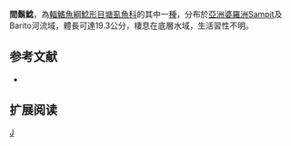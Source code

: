 {{Speciesbox 
| taxon = Clarias intermedius
| status = NE
| status_system = IUCN3.1
| authority = [[Teugels|Teugels]], [[Sudarto|Sudarto]] & [[Pouyaud|Pouyaud]], 2001
| synonyms = 
}}

'''間鬍鯰'''，為[[輻鰭魚綱|輻鰭魚綱]][[鯰形目|鯰形目]][[塘虱魚科|塘虱魚科]]的其中一[[種|種]]，分布於[[亞洲|亞洲]][[婆羅洲|婆羅洲]]Sampit及Barito河流域，體長可達19.3公分，棲息在底層水域，生活習性不明。

==参考文献==
*{{FishBase_species|genus=Clarias|species=intermedius|year=2015|month=5}}

== 扩展阅读 ==
{{refbegin}}
{{wikispecies-inline|Clarias intermedius|間鬍鯰}}
{{refend}}
{{Taxonbar|from=Q6429897}}

[[Category:鬍鯰屬|J]]
